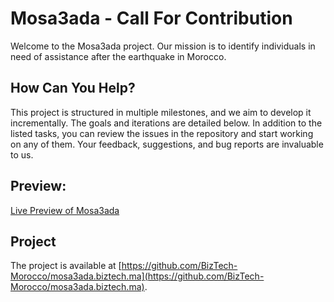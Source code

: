 # Mosa3ada - Call For Contribution

Welcome to the Mosa3ada project. Our mission is to identify individuals in need of assistance after the earthquake in Morocco.

## How Can You Help?

This project is structured in multiple milestones, and we aim to develop it incrementally. The goals and iterations are detailed below. In addition to the listed tasks, you can review the issues in the repository and start working on any of them. Your feedback, suggestions, and bug reports are invaluable to us.

## Preview:

[Live Preview of Mosa3ada](https://mosa3ada.ma)

## Project

The project is available at [https://github.com/BizTech-Morocco/mosa3ada.biztech.ma](https://github.com/BizTech-Morocco/mosa3ada.biztech.ma).
